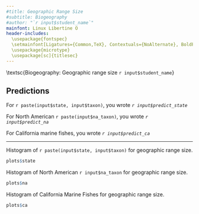```yaml
---
#title: Geographic Range Size
#subtitle: Biogeography
#author: "`r input$student_name`"
mainfont: Linux Libertine O
header-includes:
  \usepackage{fontspec}
  \setmainfont[Ligatures={Common,TeX}, Contextuals={NoAlternate}, BoldFont={* Bold}, ItalicFont={* Italic}, Numbers={OldStyle}]{Linux Libertine O}
  \usepackage{microtype}
  \usepackage[sc]{titlesec}
---
```

\textsc{Biogeography: Geographic range size \hfill `r input$student_name`}

## Predictions

For `r paste(input$state, input$taxon)`, you wrote *`r input$predict_state`*

For North American `r paste(input$na_taxon)`, you wrote *`r input$predict_na`*

For California marine fishes, you wrote *`r input$predict_ca`*

***

Histogram of `r paste(input$state, input$taxon)` for geographic range size.

```r
plots$state
```

Histogram of North American `r input$na_taxon` for geographic range size.

```r
plots$na
```

Histogram of California Marine Fishes for geographic range size.

```r
plots$ca
```
